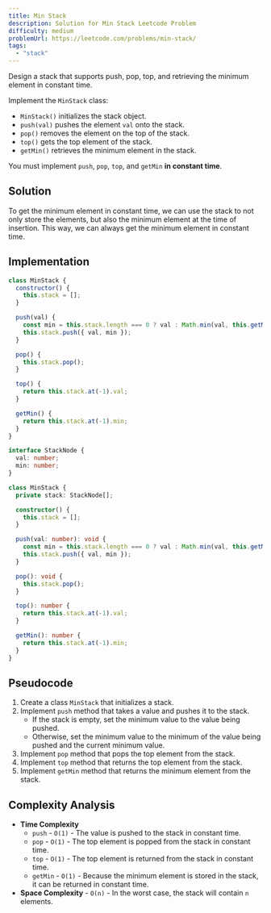```yaml
---
title: Min Stack
description: Solution for Min Stack Leetcode Problem
difficulty: medium
problemUrl: https://leetcode.com/problems/min-stack/
tags:
  - "stack"
---
```



Design a stack that supports push, pop, top, and retrieving the minimum element in constant time.

Implement the `MinStack` class:

- `MinStack()` initializes the stack object.
- `push(val)` pushes the element `val` onto the stack.
- `pop()` removes the element on the top of the stack.
- `top()` gets the top element of the stack.
- `getMin()` retrieves the minimum element in the stack.

You must implement `push`, `pop`, `top`, and `getMin` **in constant time**.

## Solution

To get the minimum element in constant time, we can use the stack to not only store the elements, but also the minimum element at the time of insertion. This way, we can always get the minimum element in constant time.

## Implementation

<Tabs>
  <TabItem label="JavaScript">

```js
class MinStack {
  constructor() {
    this.stack = [];
  }

  push(val) {
    const min = this.stack.length === 0 ? val : Math.min(val, this.getMin());
    this.stack.push({ val, min });
  }

  pop() {
    this.stack.pop();
  }

  top() {
    return this.stack.at(-1).val;
  }

  getMin() {
    return this.stack.at(-1).min;
  }
}
```

  </TabItem>
  <TabItem label="TypeScript">

```ts
interface StackNode {
  val: number;
  min: number;
}

class MinStack {
  private stack: StackNode[];

  constructor() {
    this.stack = [];
  }

  push(val: number): void {
    const min = this.stack.length === 0 ? val : Math.min(val, this.getMin());
    this.stack.push({ val, min });
  }

  pop(): void {
    this.stack.pop();
  }

  top(): number {
    return this.stack.at(-1).val;
  }

  getMin(): number {
    return this.stack.at(-1).min;
  }
}
```

  </TabItem>
</Tabs>

## Pseudocode

1. Create a class `MinStack` that initializes a stack.
2. Implement `push` method that takes a value and pushes it to the stack.
   - If the stack is empty, set the minimum value to the value being pushed.
   - Otherwise, set the minimum value to the minimum of the value being pushed and the current minimum value.
3. Implement `pop` method that pops the top element from the stack.
4. Implement `top` method that returns the top element from the stack.
5. Implement `getMin` method that returns the minimum element from the stack.

## Complexity Analysis

- **Time Complexity**
  - `push` - `O(1)` - The value is pushed to the stack in constant time.
  - `pop` - `O(1)` - The top element is popped from the stack in constant time.
  - `top` - `O(1)` - The top element is returned from the stack in constant time.
  - `getMin` - `O(1)` - Because the minimum element is stored in the stack, it can be returned in constant time.
- **Space Complexity** - `O(n)` - In the worst case, the stack will contain `n` elements.
